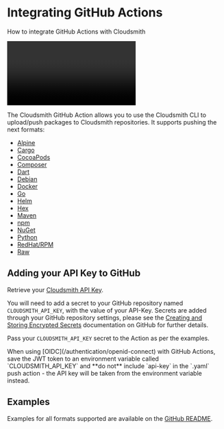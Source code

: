 
# Integrating GitHub Actions

How to integrate GitHub Actions with Cloudsmith

<Video wistiaId="a5qnzrtd52"></Video>

The Cloudsmith GitHub Action allows you to use the Cloudsmith CLI to upload/push packages to Cloudsmith repositories. It supports pushing the next formats: 

- [Alpine](https://github.com/cloudsmith-io/action?tab=readme-ov-file#alpine-package-push)
- [Cargo](https://github.com/cloudsmith-io/action?tab=readme-ov-file#cargo-crate-push)
- [CocoaPods](https://github.com/cloudsmith-io/action?tab=readme-ov-file#cocoapods-package-push)
- [Composer](https://github.com/cloudsmith-io/action?tab=readme-ov-file#composer-package-push)
- [Dart](https://github.com/cloudsmith-io/action?tab=readme-ov-file#dart-package-push)
- [Debian](https://github.com/cloudsmith-io/action?tab=readme-ov-file#debian-package-push)
- [Docker](https://github.com/cloudsmith-io/action?tab=readme-ov-file#docker-image-push)
- [Go](https://github.com/cloudsmith-io/action?tab=readme-ov-file#go-push)
- [Helm](https://github.com/cloudsmith-io/action?tab=readme-ov-file#helm-chart-push)
- [Hex](https://github.com/cloudsmith-io/action?tab=readme-ov-file#hex-push)
- [Maven](https://github.com/cloudsmith-io/action?tab=readme-ov-file#maven-package-push)
- [npm](https://github.com/cloudsmith-io/action?tab=readme-ov-file#npm-package-push)
- [NuGet](https://github.com/cloudsmith-io/action?tab=readme-ov-file#nuget-package-push)
- [Python](https://github.com/cloudsmith-io/action?tab=readme-ov-file#python-package-push)
- [RedHat/RPM](https://github.com/cloudsmith-io/action?tab=readme-ov-file#redhatrpm-package-push)
- [Raw](https://github.com/cloudsmith-io/action?tab=readme-ov-file#raw-file-push)

<NoCodeNoteSnippet />

<Card
    title="cloudsmith-github-action"
    description="Github Action to push to Cloudsmith"
    href="https://github.com/cloudsmith-io/action"
    linkText="Github Action to push to Cloudsmith"
    icon="utility/documentation"
  />

## Adding your API Key to GitHub

Retrieve your [Cloudsmith API Key](/getting-started/api-key).

You will need to add a secret to your GitHub repository named `CLOUDSMITH_API_KEY`, with the value of your API-Key. Secrets are added through your GitHub repository settings, please see the [Creating and Storing Encrypted Secrets](https://help.github.com/en/actions/configuring-and-managing-workflows/creating-and-storing-encrypted-secrets) documentation on GitHub for further details. 

Pass your `CLOUDSMITH_API_KEY` secret to the Action as per the examples.

<Note variant="note" headline="OIDC Authentication">
When using [OIDC](/authentication/openid-connect) with GitHub Actions, save the JWT token to an environment variable called `CLOUDSMITH_API_KEY` and **do not** include `api-key` in the `.yaml` push action - the API key will be taken from the environment variable instead.
</Note>


## Examples

Examples for all formats supported are available on the [GitHub README](https://github.com/cloudsmith-io/action?tab=readme-ov-file).


